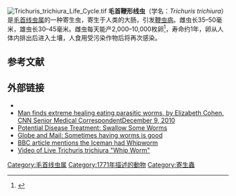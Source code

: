 {{Speciesbox
 | image = Trichuris trichiura, male.jpg
 | taxon = Trichuris trichiura
 | authority = ([[Carl_Linnaeus|Linnaeus]], 1771)
}}
[[File:Trichuris_trichiura_Life_Cycle.tif|thumb]]
'''毛首鞭形线虫'''（学名：''Trichuris trichiura''）是[[毛首线虫属|毛首线虫属]]的一种寄生虫，寄生于人类的大肠，引发[[鞭虫病|鞭虫病]]。雌虫长35–50毫米，雄虫长30–45毫米。雌虫每天能产2,000–10,000枚卵<ref name="Books">{{cite book |first1=John H. |last1=Cross |chapter=Enteric Nematodes of Humans |chapterurl=https://www.ncbi.nlm.nih.gov/books/NBK8261/ |editor1-first=Samuel |editor1-last=Baron |year=1996 |title=Medical Microbiology |edition=4th |location=Galveston |publisher=University of Texas Medical Branch at Galveston |isbn=978-0-9631172-1-2 |access-date=2020-11-18 |archive-date=2021-04-10 |archive-url=https://web.archive.org/web/20210410225524/https://www.ncbi.nlm.nih.gov/books/NBK8261/ |dead-url=no }}</ref>，寿命约1年，卵从人体内排出后进入土壤，人食用受污染作物后将再次感染。

== 参考文献==
{{Reflist}}

== 外部链接==
{{Commons category}}
*{{EMedicine|article|788570|Trichuris Trichiura}}
*[http://edition.cnn.com/2010/HEALTH/12/09/worms.health/index.html Man finds extreme healing eating parasitic worms, by Elizabeth Cohen, CNN Senior Medical CorrespondentDecember 9, 2010] {{Wayback|url=http://edition.cnn.com/2010/HEALTH/12/09/worms.health/index.html |date=20201109035647 }}
*[https://web.archive.org/web/20080904220158/http://www.livescience.com/humanbiology/060610_worms.html Potential Disease Treatment: Swallow Some Worms]
*[https://www.theglobeandmail.com/servlet/story/RTGAM.20060609.worms0609/BNStory/specialScienceandHealth/home Globe and Mail: Sometimes having worms is good] {{Wayback|url=https://www.theglobeandmail.com/servlet/story/RTGAM.20060609.worms0609/BNStory/specialScienceandHealth/home |date=20090116070657 }}
*[http://news.bbc.co.uk/2/hi/science/nature/6727665.stm BBC article mentions the Iceman had Whipworm] {{Wayback|url=http://news.bbc.co.uk/2/hi/science/nature/6727665.stm |date=20210211022043 }}
*[https://www.youtube.com/watch?v=FU3bGh6_e0g Video of Live Trichuris trichiura "Whip Worm"] {{Wayback|url=https://www.youtube.com/watch?v=FU3bGh6_e0g |date=20160416062459 }}

{{Taxonbar|from=Q1154414}}

[[Category:毛首线虫属|Category:毛首线虫属]]
[[Category:1771年描述的動物|Category:1771年描述的動物]]
[[Category:寄生蟲|Category:寄生蟲]]